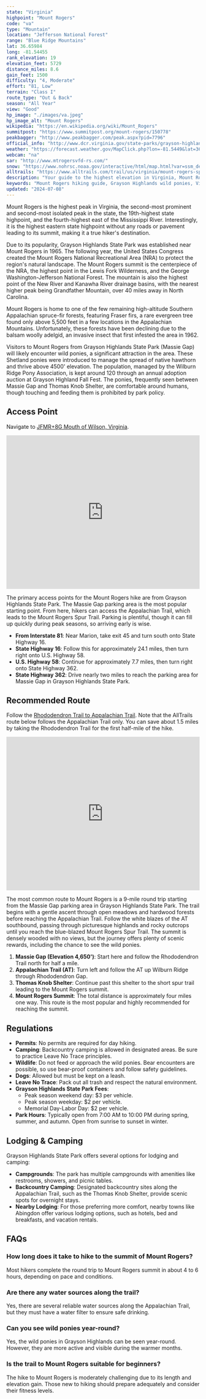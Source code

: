 ```yaml
---
state: "Virginia"
highpoint: "Mount Rogers"
code: "va"
type: "Mountain"
location: "Jefferson National Forest"
range: "Blue Ridge Mountains"
lat: 36.65984
long: -81.54455
rank_elevation: 19
elevation_feet: 5729
distance_miles: 8.6
gain_feet: 1500
difficulty: "4, Moderate"
effort: "81, Low"
terrain: "Class I"
route_type: "Out & Back"
season: "All Year"
view: "Good"
hp_image: "./images/va.jpeg"
hp_image_alt: "Mount Rogers"
wikipedia: "https://en.wikipedia.org/wiki/Mount_Rogers"
summitpost: "https://www.summitpost.org/mount-rogers/150778"
peakbagger: "http://www.peakbagger.com/peak.aspx?pid=7796"
official_info: "http://www.dcr.virginia.gov/state-parks/grayson-highlands"
weather: "https://forecast.weather.gov/MapClick.php?lon=-81.5449&lat=36.660052"
webcam: "na"
sar: "http://www.mtrogersvfd-rs.com/"
snow: "https://www.nohrsc.noaa.gov/interactive/html/map.html?var=ssm_depth&min_x=-81.6251181983108&min_y=36.5600532531738&max_x=-81.464679775322&max_y=36.7600532531738&bgvar=dem&shdvar=shading&title=0&width=800&height=450&font=0&lbl=m&palette=0&h_o=0&metric=0&lp=0&no_header=0&snap=1&o7=1&o9=1&o11=1&o13=1"
alltrails: "https://www.alltrails.com/trail/us/virginia/mount-rogers-spur-via-appalachian-trail"
description: "Your guide to the highest elevation in Virginia, Mount Rogers."
keywords: "Mount Rogers hiking guide, Grayson Highlands wild ponies, Virginia highest peak, Appalachian Trail Mount Rogers"
updated: "2024-07-08"
---
```


Mount Rogers is the highest peak in Virginia, the second-most prominent and second-most isolated peak in the state, the 19th-highest state highpoint, and the fourth-highest east of the Mississippi River. Interestingly, it is the highest eastern state highpoint without any roads or pavement leading to its summit, making it a true hiker's destination.

Due to its popularity, Grayson Highlands State Park was established near Mount Rogers in 1965. The following year, the United States Congress created the Mount Rogers National Recreational Area (NRA) to protect the region's natural landscape. The Mount Rogers summit is the centerpiece of the NRA, the highest point in the Lewis Fork Wilderness, and the George Washington-Jefferson National Forest. The mountain is also the highest point of the New River and Kanawha River drainage basins, with the nearest higher peak being Grandfather Mountain, over 40 miles away in North Carolina.

Mount Rogers is home to one of the few remaining high-altitude Southern Appalachian spruce-fir forests, featuring Fraser firs, a rare evergreen tree found only above 5,500 feet in a few locations in the Appalachian Mountains. Unfortunately, these forests have been declining due to the balsam woolly adelgid, an invasive insect that first infested the area in 1962.

Visitors to Mount Rogers from Grayson Highlands State Park (Massie Gap) will likely encounter wild ponies, a significant attraction in the area. These Shetland ponies were introduced to manage the spread of native hawthorn and thrive above 4500' elevation. The population, managed by the Wilburn Ridge Pony Association, is kept around 120 through an annual adoption auction at Grayson Highland Fall Fest. The ponies, frequently seen between Massie Gap and Thomas Knob Shelter, are comfortable around humans, though touching and feeding them is prohibited by park policy.

## Access Point
Navigate to <a target="_blank" href="https://maps.app.goo.gl/NDqspr6ntRDt43Hu6">JFMR+8G Mouth of Wilson, Virginia</a>.

<iframe src="https://www.google.com/maps/embed?pb=!1m18!1m12!1m3!1d2094.0978787987747!2d-81.51030442107135!3d36.634089916501075!2m3!1f0!2f0!3f0!3m2!1i1024!2i768!4f13.1!3m3!1m2!1s0x8851b5b79f919a2d%3A0x853327751bcb42af!2sMassie%20Gap%20Parking!5e0!3m2!1sen!2sus!4v1721536103156!5m2!1sen!2sus" width="100%" height="400" style="border:0;" allowfullscreen="" loading="lazy" referrerpolicy="no-referrer-when-downgrade"></iframe>

The primary access points for the Mount Rogers hike are from Grayson Highlands State Park. The Massie Gap parking area is the most popular starting point. From here, hikers can access the Appalachian Trail, which leads to the Mount Rogers Spur Trail. Parking is plentiful, though it can fill up quickly during peak seasons, so arriving early is wise.
- **From Interstate 81**: Near Marion, take exit 45 and turn south onto State Highway 16.
- **State Highway 16**: Follow this for approximately 24.1 miles, then turn right onto U.S. Highway 58.
- **U.S. Highway 58**: Continue for approximately 7.7 miles, then turn right onto State Highway 362.
- **State Highway 362**: Drive nearly two miles to reach the parking area for Massie Gap in Grayson Highlands State Park.

## Recommended Route
Follow the <a target="_blank" href="https://www.alltrails.com/trail/us/virginia/mount-rogers-spur-via-appalachian-trail">Rhododendron Trail to Appalachian Trail</a>. Note that the AllTrails route below follows the Appalachian Trail only. You can save about 1.5 miles by taking the Rhododendron Trail for the first half-mile of the hike.

<iframe class="alltrails" src="https://www.alltrails.com/widget/trail/us/virginia/mount-rogers-spur-via-appalachian-trail?scrollZoom=false&elevationDiagram=false&u=i&sh=cmpl5n" width="100%" height="400" frameborder="0" scrolling="no" marginheight="0" marginwidth="0" title="AllTrails: Trail Guides and Maps for Hiking, Camping, and Running"></iframe>

The most common route to Mount Rogers is a 9-mile round trip starting from the Massie Gap parking area in Grayson Highlands State Park. The trail begins with a gentle ascent through open meadows and hardwood forests before reaching the Appalachian Trail. Follow the white blazes of the AT southbound, passing through picturesque highlands and rocky outcrops until you reach the blue-blazed Mount Rogers Spur Trail. The summit is densely wooded with no views, but the journey offers plenty of scenic rewards, including the chance to see the wild ponies.
1. **Massie Gap (Elevation 4,650')**: Start here and follow the Rhododendron Trail north for half a mile.
2. **Appalachian Trail (AT)**: Turn left and follow the AT up Wilburn Ridge through Rhododendron Gap.
3. **Thomas Knob Shelter**: Continue past this shelter to the short spur trail leading to the Mount Rogers summit.
4. **Mount Rogers Summit**: The total distance is approximately four miles one way. This route is the most popular and highly recommended for reaching the summit.

## Regulations
- **Permits**: No permits are required for day hiking.
- **Camping**: Backcountry camping is allowed in designated areas. Be sure to practice Leave No Trace principles.
- **Wildlife**: Do not feed or approach the wild ponies. Bear encounters are possible, so use bear-proof containers and follow safety guidelines.
- **Dogs**: Allowed but must be kept on a leash.
- **Leave No Trace**: Pack out all trash and respect the natural environment.
- **Grayson Highlands State Park Fees**:
  - Peak season weekend day: $3 per vehicle.
  - Peak season weekday: $2 per vehicle.
  - Memorial Day-Labor Day: $2 per vehicle.
- **Park Hours**: Typically open from 7:00 AM to 10:00 PM during spring, summer, and autumn. Open from sunrise to sunset in winter.

## Lodging & Camping
Grayson Highlands State Park offers several options for lodging and camping:
- **Campgrounds**: The park has multiple campgrounds with amenities like restrooms, showers, and picnic tables.
- **Backcountry Camping**: Designated backcountry sites along the Appalachian Trail, such as the Thomas Knob Shelter, provide scenic spots for overnight stays.
- **Nearby Lodging**: For those preferring more comfort, nearby towns like Abingdon offer various lodging options, such as hotels, bed and breakfasts, and vacation rentals.

## FAQs

### How long does it take to hike to the summit of Mount Rogers?
Most hikers complete the round trip to Mount Rogers summit in about 4 to 6 hours, depending on pace and conditions.

### Are there any water sources along the trail?
Yes, there are several reliable water sources along the Appalachian Trail, but they must have a water filter to ensure safe drinking.

### Can you see wild ponies year-round?
Yes, the wild ponies in Grayson Highlands can be seen year-round. However, they are more active and visible during the warmer months.

### Is the trail to Mount Rogers suitable for beginners?
The hike to Mount Rogers is moderately challenging due to its length and elevation gain. Those new to hiking should prepare adequately and consider their fitness levels.

